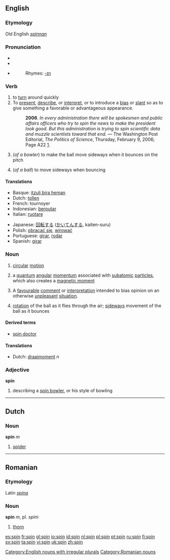 ==English==

===Etymology===
Old English ''[[spinnan]]''

===Pronunciation===
*{{IPA|/spɪn/}}
*{{SAMPA|/spIn/}}
*{{audio|en-us-spin.ogg|Audio (US)}}
*:Rhymes: [[Rhymes:English:-ɪn|-ɪn]]

===Verb===

{{en-verb|spins|spinning|spun}}

# to [[turn]] around quickly
# To [[present]], [[describe]], or [[interpret]], or to introduce a [[bias]] or [[slant]] so as to give something a favorable or advantageous appearance.  
#:'''2006'''. ''In every administration there will be spokesmen and public affairs officers who try to spin the news to make the president look good. But this administration is trying to spin scientific data and muzzle scientists toward that end.'' &mdash; The Washington Post Editorial, ''The Politics of Science'', Thursday, February 9, 2006; Page A22 [http://www.washingtonpost.com/wp-dyn/content/article/2006/02/08/AR2006020801991.html].
#{{cricket}} (''of a bowler'') to make the ball move sideways when it bounces on the pitch
#{{cricket}} (''of a ball'') to move sideways when bouncing

====Translations====
{{top}}
*Basque: [[itzuli,bira heman]]
*Dutch: [[tollen]]
*French: tournoyer
*Indonesian: [[putar|berputar]]
*Italian: [[ruotare]]
{{mid}}
*Japanese: [[回転]]する ([[かいてん]]する, kaiten-suru)
*Polish: [[obracać się]], [[wirować]]
*Portuguese: [[girar]], [[rodar]]
*Spanish: [[girar]]
{{bottom}}

===Noun===
{{en-noun}}

#[[circular]] [[motion]]
#{{physics}} a [[quantum]] [[angular]] [[momentum]] associated with [[subatomic]] [[particle]]s, which also creates a [[magnetic moment]]
# A [[favourable]] [[comment]] or [[interpretation]] intended to bias opinion on an otherwise [[unpleasant]] [[situation]].
#{{cricket}} [[rotation]] of the ball as it flies through the air; [[sideways]] movement of the ball as it bounces

====Derived terms====
*[[spin doctor]]

====Translations====
*Dutch: [[draaimoment]] ''n''

===Adjective===
'''spin'''
#{{cricket}} describing a [[spin bowler]], or his style of bowling

----

==Dutch==
===Noun===
'''spin''' ''m''

# [[spider]]

----

==Romanian==
===Etymology===
Latin ''[[spina]]''
===Noun===
'''spin''' ''m'', pl. ''spini''

# [[thorn]]

[[Category:English nouns with irregular plurals]]
[[Category:Romanian nouns]]

[[es:spin]]
[[fr:spin]]
[[gl:spin]]
[[io:spin]]
[[id:spin]]
[[nl:spin]]
[[pl:spin]]
[[pt:spin]]
[[ru:spin]]
[[fi:spin]]
[[sv:spin]]
[[ta:spin]]
[[vi:spin]]
[[uk:spin]]
[[zh:spin]]